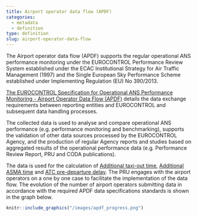 ```yaml
---
title: Airport operator data flow (APDF)
categories:
  - metadata
  - definition
type: definition
slug: airport-operator-data-flow
---
```


The Airport operator data flow (APDF) supports the regular operational ANS performance monitoring under the EUROCONTROL Performance Review System established under the ECAC Institutional Strategy for Air Traffic Management (1997) and the Single European Sky Performance Scheme established under Implementing Regulation (EU) No 390/2013.

[The EUROCONTROL Specification for Operational ANS Performance Monitoring - Airport Operator Data Flow (APDF)][apdf] details the data exchange requirements between reporting entities and EUROCONTROL and subsequent data handling processes.

The collected data is used to analyse and compare operational ANS performance (e.g. performance monitoring and benchmarking), supports the validation of other data sources processed by the EUROCONTROL Agency, and the production of regular Agency reports and studies based on aggregated results of the operational performance data (e.g. Performance Review Report, PRU and CODA publications).

The data is used for the calculation of [Additional taxi-out time](/definition/additional-taxi-out-time/), [Additional ASMA time](/definition/additional-asma-time/) and [ATC pre-departure delay](/definition/atc-pre-departure-delay/).
The PRU engages with the airport operators on a one by one case to facilitate the implementation of the data flow. The evolution of the number of airport operators submitting data in accordance with the required APDF data specifications standards is shown in the graph below.

```r
knitr::include_graphics("/images/apdf_progress.png")
```

[apdf]: https://www.eurocontrol.int/publications/eurocontrol-specification-ans-performance-monitoring-airport-operator-data-flow-apdf "EUROCONTROL Specification for ANS Performance Monitoring - Airport Operator Data Flow (APDF)"
